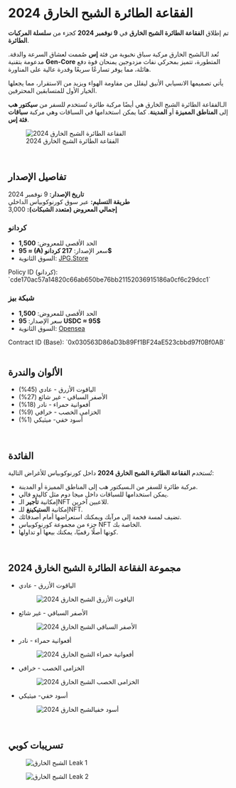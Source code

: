 # الفقاعة الطائرة الشبح الخارق 2024  

تم إطلاق **الفقاعة الطائرة الشبح الخارق** في **9 نوفمبر 2024** كجزء من **سلسلة المركبات الطائرة**.  

تُعد الـالشبح الخارق مركبة سباق نخبوية من فئة **إس** صُممت لعشاق السرعة والدقة. مدعومة بتقنية **Gen-Core** المتطورة، تتميز بمحركي نفاث مزدوجين يمنحان قوة دفع هائلة، مما يوفر تسارعًا سريعًا وقدرة عالية على المناورة.  

يأتي تصميمها الانسيابي الأنيق ليقلل من مقاومة الهواء ويزيد من الاستقرار، مما يجعلها الخيار الأول للمتسابقين المحترفين.  

<div className="note-box">
  الـالفقاعة الطائرة الشبح الخارق هي أيضًا مركبة طائرة تُستخدم للسفر من <b>سيكتور هب</b> إلى <b>المناطق المميزة</b> أو <b>المدينة</b>.  
  كما يمكن استخدامها في السباقات وهي مركبة <b>سباقات فئة إس</b>.
</div>  

<figure className="img-center">
  <img src="/images/nfts/bubblejett/super-phantom-2024/main.avif" alt="الفقاعة الطائرة الشبح الخارق 2024" />
  <figcaption>الفقاعة الطائرة الشبح الخارق 2024</figcaption>
</figure>  

</br>  

## تفاصيل الإصدار  

**تاريخ الإصدار:** 9 نوفمبر 2024  
**طريقة التسليم:** عبر سوق كورنوكوبياس الداخلي  
**إجمالي المعروض (متعدد الشبكات):** 3,000  

### كردانو  
- الحد الأقصى للمعروض: **1,500**  
- سعر الإصدار: **217 كردانو (₳) ≈ 95$**  
- السوق الثانوية: [JPG.Store](https://www.jpg.store/collection/cornuكوبيas-bubblejett-super-phantom-2024)  

<div className="note-box success">
Policy ID (كردانو): `cde170ac57a14820c66ab650be76bb21152036915186a0cf6c29dcc1`
</div>  

### شبكة بيز  
- الحد الأقصى للمعروض: **1,500**  
- سعر الإصدار: **95 USDC ≈ 95$**  
- السوق الثانوية: [Opensea](https://opensea.io/collection/bubblejett-super-phantom-2024)  

<div className="note-box success">
Contract ID (Base): `0x030563D86aD3b89Ff1BF24aE523cbbd97f0Bf0AB`
</div>  

</br>  

## الألوان والندرة  

- الياقوت الأزرق - <span className="rarity-common">عادي</span> (45%)  
- الأصفر السباقي - <span className="rarity-uncommon">غير شائع</span> (27%)  
- أفعوانية حمراء - <span className="rarity-rare">نادر</span> (18%)  
- الخزامى الخصب - <span className="rarity-legendary">خرافي</span> (9%)  
- أسود خفي- <span className="rarity-mythic">ميثيكي</span> (1%)  

</br>  

## الفائدة  

تُستخدم **الفقاعة الطائرة الشبح الخارق 2024** داخل كورنوكوبياس للأغراض التالية:  

- مركبة طائرة للسفر من الـسيكتور هب إلى المناطق المميزة أو المدينة.  
- يمكن استخدامها للسباقات داخل ميجا دوم مثل كاليدو فالي.  
- إمكانية <b>تأجير</b> الـNFT للاعبين آخرين.  
- إمكانية <b>الستيكينغ</b> للـNFT.  
- تضيف لمسة فخمة إلى مرآبك ويمكنك استعراضها أمام أصدقائك.  
- جزء من مجموعة كورنوكوبياس NFT الخاصة بك.  
- كونها أصلًا رقميًا، يمكنك بيعها أو تداولها.  

</br>  

## مجموعة الفقاعة الطائرة الشبح الخارق 2024  

- الياقوت الأزرق - عادي  
  <figure><img src="/images/nfts/bubblejett/super-phantom-2024/sapphire-blue.avif" alt="الياقوت الأزرق الشبح الخارق 2024" /></figure>  

- الأصفر السباقي - غير شائع  
  <figure><img src="/images/nfts/bubblejett/super-phantom-2024/racing-yellow.avif" alt="الأصفر السباقي الشبح الخارق 2024" /></figure>  

- أفعوانية حمراء - نادر  
  <figure><img src="/images/nfts/bubblejett/super-phantom-2024/red.avif" alt="أفعوانية حمراء الشبح الخارق 2024" /></figure>  

- الخزامى الخصب - خرافي  
  <figure><img src="/images/nfts/bubblejett/super-phantom-2024/lavender.avif" alt="الخزامى الخصب الشبح الخارق 2024" /></figure>  

- أسود خفي- ميثيكي  
  <figure><img src="/images/nfts/bubblejett/super-phantom-2024/black.avif" alt="أسود خفيالشبح الخارق 2024" /></figure>  

</br>  

## تسريبات كوبي  

<div className="grid grid-cols-2 gap-4 my-6">
  <figure>
    <img src="/images/nfts/bubblejett/super-phantom-2024/leak-1.avif" alt="الشبح الخارق Leak 1" />
  </figure>
  <figure>
    <img src="/images/nfts/bubblejett/super-phantom-2024/leak-2.avif" alt="الشبح الخارق Leak 2" />
  </figure>
</div>  
